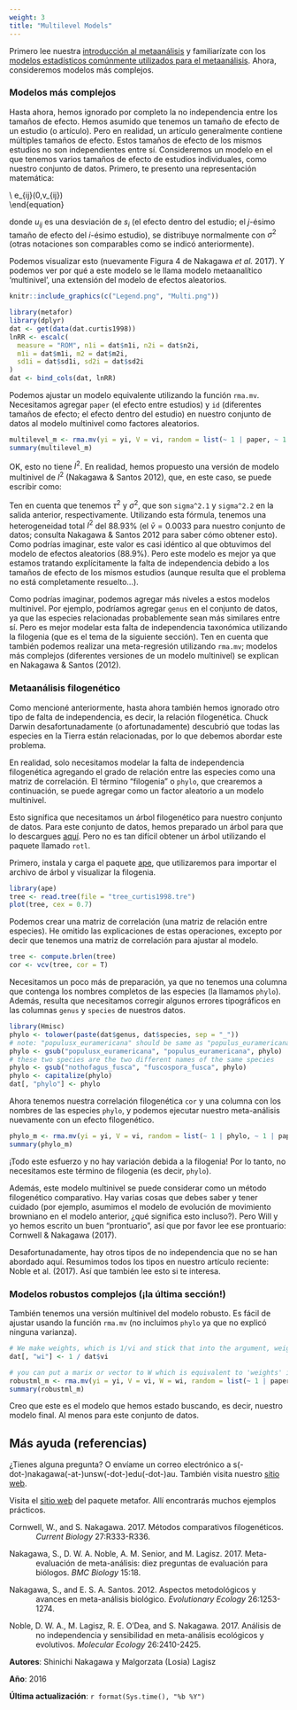```yaml
---
weight: 3
title: "Multilevel Models"
---
```

Primero lee nuestra [introducción al metaanálisis](/statistics/meta-analysis/meta-analysis-1) y familiarízate con los [modelos estadísticos comúnmente utilizados para el metaanálisis](/statistics/meta-analysis/meta-analysis-2). Ahora, consideremos modelos más complejos.

### Modelos más complejos

Hasta ahora, hemos ignorado por completo la no independencia entre los tamaños de efecto. Hemos asumido que tenemos un tamaño de efecto de un estudio (o artículo). Pero en realidad, un artículo generalmente contiene múltiples tamaños de efecto. Estos tamaños de efecto de los mismos estudios no son independientes entre sí. Consideremos un modelo en el que tenemos varios tamaños de efecto de estudios individuales, como nuestro conjunto de datos. Primero, te presento una representación matemática:

\begin{equation}
y_{ij}=b_0+s_i+u_{ij}+e_{ij}
\\
s_i\sim \mathcal{N}(0,\tau^2)\
\\
u_{ij}\sim \mathcal{N}(0,\sigma^2)\
\\
e_{ij}\sim \mathcal{N}(0,v_{ij})\
\end{equation}

donde $u_{ij}$ es una desviación de $s_i$ (el efecto dentro del estudio; el $j$-ésimo tamaño de efecto del $i$-ésimo estudio), se distribuye normalmente con $\sigma^2$ (otras notaciones son comparables como se indicó anteriormente).

Podemos visualizar esto (nuevamente Figura 4 de Nakagawa *et al.* 2017). Y podemos ver por qué a este modelo se le llama modelo metaanalítico 'multinivel', una extensión del modelo de efectos aleatorios.

```r
knitr::include_graphics(c("Legend.png", "Multi.png"))
```

```r
library(metafor)
library(dplyr)
dat <- get(data(dat.curtis1998))
lnRR <- escalc(
  measure = "ROM", n1i = dat$n1i, n2i = dat$n2i,
  m1i = dat$m1i, m2 = dat$m2i,
  sd1i = dat$sd1i, sd2i = dat$sd2i
)
dat <- bind_cols(dat, lnRR)
```

Podemos ajustar un modelo equivalente utilizando la función `rma.mv`. Necesitamos agregar `paper` (el efecto entre estudios) y `id` (diferentes tamaños de efecto; el efecto dentro del estudio) en nuestro conjunto de datos al modelo multinivel como factores aleatorios.


```r
multilevel_m <- rma.mv(yi = yi, V = vi, random = list(~ 1 | paper, ~ 1 | id), method = "REML", data = dat)
summary(multilevel_m)
```
OK, esto no tiene $I^2$. En realidad, hemos propuesto una versión de modelo multinivel de $I^2$ (Nakagawa & Santos 2012), que, en este caso, se puede escribir como:

\begin{equation}
I^2=\frac{\tau^2+\sigma^2}{(\tau^2+\sigma^2+\bar{v})},
\end{equation}

Ten en cuenta que tenemos $\tau^2$ y $\sigma^2$, que son `sigma^2.1` y `sigma^2.2` en la salida anterior, respectivamente. Utilizando esta fórmula, tenemos una heterogeneidad total $I^2$ del 88.93% (el $\bar{v} = 0.0033$ para nuestro conjunto de datos; consulta Nakagawa & Santos 2012 para saber cómo obtener esto). Como podrías imaginar, este valor es casi idéntico al que obtuvimos del modelo de efectos aleatorios (88.9%). Pero este modelo es mejor ya que estamos tratando explícitamente la falta de independencia debido a los tamaños de efecto de los mismos estudios (aunque resulta que el problema no está completamente resuelto...).

Como podrías imaginar, podemos agregar más niveles a estos modelos multinivel. Por ejemplo, podríamos agregar `genus` en el conjunto de datos, ya que las especies relacionadas probablemente sean más similares entre sí. Pero es mejor modelar esta falta de independencia taxonómica utilizando la filogenia (que es el tema de la siguiente sección). Ten en cuenta que también podemos realizar una meta-regresión utilizando `rma.mv`; modelos más complejos (diferentes versiones de un modelo multinivel) se explican en Nakagawa & Santos (2012).

### Metaanálisis filogenético

Como mencioné anteriormente, hasta ahora también hemos ignorado otro tipo de falta de independencia, es decir, la relación filogenética. Chuck Darwin desafortunadamente (o afortunadamente) descubrió que todas las especies en la Tierra están relacionadas, por lo que debemos abordar este problema.

En realidad, solo necesitamos modelar la falta de independencia filogenética agregando el grado de relación entre las especies como una matriz de correlación. El término "filogenia" o `phylo`, que crearemos a continuación, se puede agregar como un factor aleatorio a un modelo multinivel.

Esto significa que necesitamos un árbol filogenético para nuestro conjunto de datos. Para este conjunto de datos, hemos preparado un árbol para que lo descargues [aquí](https://www.dropbox.com/s/d5pzkb9ezgx6798/tree_curtis1998.tre?dl=0). Pero no es tan difícil obtener un árbol utilizando el paquete llamado `rotl`.

Primero, instala y carga el paquete [ape](http://ape-package.ird.fr/), que utilizaremos para importar el archivo de árbol y visualizar la filogenia.


```r
library(ape)
tree <- read.tree(file = "tree_curtis1998.tre")
plot(tree, cex = 0.7)
```

Podemos crear una matriz de correlación (una matriz de relación entre especies). He omitido las explicaciones de estas operaciones, excepto por decir que tenemos una matriz de correlación para ajustar al modelo.


```r
tree <- compute.brlen(tree)
cor <- vcv(tree, cor = T)
```

Necesitamos un poco más de preparación, ya que no tenemos una columna que contenga los nombres completos de las especies (la llamamos `phylo`). Además, resulta que necesitamos corregir algunos errores tipográficos en las columnas `genus` y `species` de nuestros datos.


```r
library(Hmisc)
phylo <- tolower(paste(dat$genus, dat$species, sep = "_"))
# note: "populusx_euramericana" should be same as "populus_euramericana"
phylo <- gsub("populusx_euramericana", "populus_euramericana", phylo)
# these two species are the two different names of the same species
phylo <- gsub("nothofagus_fusca", "fuscospora_fusca", phylo)
phylo <- capitalize(phylo)
dat[, "phylo"] <- phylo
```

Ahora tenemos nuestra correlación filogenética `cor` y una columna con los nombres de las especies `phylo`, y podemos ejecutar nuestro meta-análisis nuevamente con un efecto filogenético.


```r
phylo_m <- rma.mv(yi = yi, V = vi, random = list(~ 1 | phylo, ~ 1 | paper, ~ 1 | id), R = list(phylo = cor), method = "REML", data = dat)
summary(phylo_m)
```

¡Todo este esfuerzo y no hay variación debida a la filogenia! Por lo tanto, no necesitamos este término de filogenia (es decir, `phylo`).

Además, este modelo multinivel se puede considerar como un método filogenético comparativo. Hay varias cosas que debes saber y tener cuidado (por ejemplo, asumimos el modelo de evolución de movimiento browniano en el modelo anterior, ¿qué significa esto incluso?). Pero Will y yo hemos escrito un buen "prontuario", así que por favor lee ese prontuario: Cornwell & Nakagawa (2017).

Desafortunadamente, hay otros tipos de no independencia que no se han abordado aquí. Resumimos todos los tipos en nuestro artículo reciente: Noble et al. (2017). Así que también lee esto si te interesa.

### Modelos robustos complejos (¡la última sección!)

También tenemos una versión multinivel del modelo robusto. Es fácil de ajustar usando la función `rma.mv` (no incluimos `phylo` ya que no explicó ninguna varianza).


```r
# We make weights, which is 1/vi and stick that into the argument, weights
dat[, "wi"] <- 1 / dat$vi
```

```r
# you can put a marix or vector to W which is equivalent to 'weights' in rma
robustml_m <- rma.mv(yi = yi, V = vi, W = wi, random = list(~ 1 | paper, ~ 1 | id), method = "REML", data = dat)
summary(robustml_m)
```

Creo que este es el modelo que hemos estado buscando, es decir, nuestro modelo final. Al menos para este conjunto de datos.

## Más ayuda (referencias)

¿Tienes alguna pregunta? O envíame un correo electrónico a s(-dot-)nakagawa(-at-)unsw(-dot-)edu(-dot-)au. También visita nuestro [sitio web](http://www.i-deel.org/).

Visita el [sitio web](http://www.metafor-project.org/doku.php) del paquete metafor. Allí encontrarás muchos ejemplos prácticos.

<p style="margin-left:.5in;text-indent:-.5in">Cornwell, W., and S. Nakagawa. 2017. Métodos comparativos filogenéticos. *Current Biology* 27:R333-R336.</p>

<p style="margin-left:.5in;text-indent:-.5in">Nakagawa, S., D. W. A. Noble, A. M. Senior, and M. Lagisz. 2017. Meta-evaluación de meta-análisis: diez preguntas de evaluación para biólogos. *BMC Biology* 15:18.</p>

<p style="margin-left:.5in;text-indent:-.5in">Nakagawa, S., and E. S. A. Santos. 2012. Aspectos metodológicos y avances en meta-análisis biológico. *Evolutionary Ecology* 26:1253-1274.</p>

<p style="margin-left:.5in;text-indent:-.5in">Noble, D. W. A., M. Lagisz, R. E. O'Dea, and S. Nakagawa. 2017. Análisis de no independencia y sensibilidad en meta-análisis ecológicos y evolutivos. *Molecular Ecology* 26:2410-2425.</p>

**Autores**: Shinichi Nakagawa y Malgorzata (Losia) Lagisz
 
**Año**: 2016

**Última actualización**: `r format(Sys.time(), "%b %Y")`



